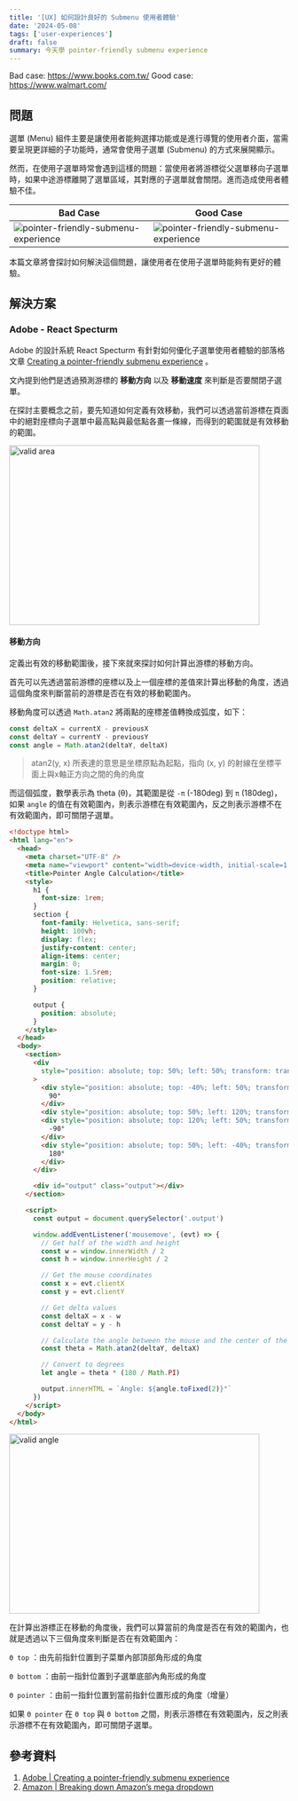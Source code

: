 ```yaml
---
title: '[UX] 如何設計良好的 Submenu 使用者體驗'
date: '2024-05-08'
tags: ['user-experiences']
draft: false
summary: 今天學 pointer-friendly submenu experience
---
```


Bad case: https://www.books.com.tw/
Good case: https://www.walmart.com/

## 問題

選單 (Menu) 組件主要是讓使用者能夠選擇功能或是進行導覽的使用者介面，當需要呈現更詳細的子功能時，通常會使用子選單 (Submenu) 的方式來展開顯示。

然而，在使用子選單時常會遇到這樣的問題：當使用者將游標從父選單移向子選單時，如果中途游標離開了選單區域，其對應的子選單就會關閉。進而造成使用者體驗不佳。

| Bad Case                                                                         | Good Case                                                                        |
| -------------------------------------------------------------------------------- | -------------------------------------------------------------------------------- |
| ![pointer-friendly-submenu-experience](/static/images/blog/ux/menu/menu_bad.gif) | ![pointer-friendly-submenu-experience](/static/images/blog/ux/menu/menu_bad.gif) |

本篇文章將會探討如何解決這個問題，讓使用者在使用子選單時能夠有更好的體驗。

## 解決方案

### Adobe - React Specturm

Adobe 的設計系統 React Specturm 有針對如何優化子選單使用者體驗的部落格文章 [Creating a pointer-friendly submenu experience](https://react-spectrum.adobe.com/blog/creating-a-pointer-friendly-submenu-experience.html) 。

文內提到他們是透過預測游標的 **移動方向** 以及 **移動速度** 來判斷是否要關閉子選單。

在探討主要概念之前，要先知道如何定義有效移動，我們可以透過當前游標在頁面中的絕對座標向子選單中最高點與最低點各畫一條線，而得到的範圍就是有效移動的範圍。

<Image src="/static/images/blog/ux/menu/valid_area.png" alt="valid area" width="451" height="324" />

#### 移動方向

定義出有效的移動範圍後，接下來就來探討如何計算出游標的移動方向。

首先可以先透過當前游標的座標以及上一個座標的差值來計算出移動的角度，透過這個角度來判斷當前的游標是否在有效的移動範圍內。

移動角度可以透過 `Math.atan2` 將兩點的座標差值轉換成弧度，如下：

```javascript
const deltaX = currentX - previousX
const deltaY = currentY - previousY
const angle = Math.atan2(deltaY, deltaX)
```

> atan2(y, x) 所表達的意思是坐標原點為起點，指向 (x, y) 的射線在坐標平面上與x軸正方向之間的角的角度

而這個弧度，數學表示為 theta (θ)，其範圍是從 `-π` (-180deg) 到 `π` (180deg)，如果 `angle` 的值在有效範圍內，則表示游標在有效範圍內，反之則表示游標不在有效範圍內，即可關閉子選單。

<Sandpack lang="static">

```html file=index.html
<!doctype html>
<html lang="en">
  <head>
    <meta charset="UTF-8" />
    <meta name="viewport" content="width=device-width, initial-scale=1.0" />
    <title>Pointer Angle Calculation</title>
    <style>
      h1 {
        font-size: 1rem;
      }
      section {
        font-family: Helvetica, sans-serif;
        height: 100vh;
        display: flex;
        justify-content: center;
        align-items: center;
        margin: 0;
        font-size: 1.5rem;
        position: relative;
      }

      output {
        position: absolute;
      }
    </style>
  </head>
  <body>
    <section>
      <div
        style="position: absolute; top: 50%; left: 50%; transform: translate(-50%, -50%); width: 200px; height: 200px; border-radius: 50%; border: 1px solid #000;"
      >
        <div style="position: absolute; top: -40%; left: 50%; transform: translateX(-50%);">
          90°
        </div>
        <div style="position: absolute; top: 50%; left: 120%; transform: translateY(-50%);">0°</div>
        <div style="position: absolute; top: 120%; left: 50%; transform: translateX(-50%);">
          -90°
        </div>
        <div style="position: absolute; top: 50%; left: -40%; transform: translateY(-50%);">
          180°
        </div>
      </div>

      <div id="output" class="output"></div>
    </section>

    <script>
      const output = document.querySelector('.output')

      window.addEventListener('mousemove', (evt) => {
        // Get half of the width and height
        const w = window.innerWidth / 2
        const h = window.innerHeight / 2

        // Get the mouse coordinates
        const x = evt.clientX
        const y = evt.clientY

        // Get delta values
        const deltaX = x - w
        const deltaY = y - h

        // Calculate the angle between the mouse and the center of the screen
        const theta = Math.atan2(deltaY, deltaX)

        // Convert to degrees
        let angle = theta * (180 / Math.PI)

        output.innerHTML = `Angle: ${angle.toFixed(2)}°`
      })
    </script>
  </body>
</html>
```

</Sandpack>

<Image src="/static/images/blog/ux/menu/angle.png" alt="valid angle" width="451" height="324" />

在計算出游標正在移動的角度後，我們可以算當前的角度是否在有效的範圍內，也就是透過以下三個角度來判斷是否在有效範圍內：

`Θ top` ：由先前指針位置到子菜單內部頂部角形成的角度

`Θ bottom` ：由前一指針位置到子選單底部內角形成的角度

`Θ pointer` ：由前一指針位置到當前指針位置形成的角度（增量）

如果 `Θ pointer` 在 `Θ top` 與 `Θ bottom` 之間，則表示游標在有效範圍內，反之則表示游標不在有效範圍內，即可關閉子選單。

## 參考資料

1. [Adobe | Creating a pointer-friendly submenu experience](https://react-spectrum.adobe.com/blog/creating-a-pointer-friendly-submenu-experience.html)
2. [Amazon | Breaking down Amazon’s mega dropdown](https://bjk5.com/post/44698559168/breaking-down-amazons-mega-dropdown)
